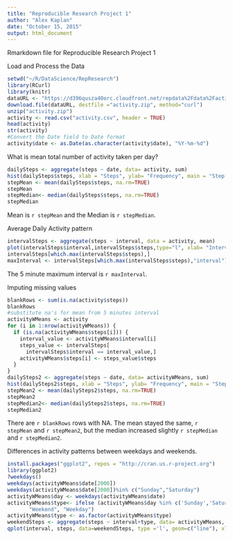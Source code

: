 ```yaml
---
title: "Reproducible Research Project 1"
author: "Alex Kaplan"
date: "October 15, 2015"
output: html_document
---
```


Rmarkdown file for Reproducible Research Project 1

Load and Process the Data

```r
setwd("~/R/DataScience/RepResearch")
library(RCurl)
library(knitr)
dataURL <- "https://d396qusza40orc.cloudfront.net/repdata%2Fdata%2Factivity.zip"
download.file(dataURL, destfile ="activity.zip", method="curl")
unzip("activity.zip")
activity <- read.csv("activity.csv", header = TRUE)
head(activity)
str(activity)
#Convert the Date field to Date format
activity$date <- as.Date(as.character(activity$date), "%Y-%m-%d")
```

What is mean total number of activity taken per day?

```r
dailySteps <- aggregate(steps ~ date, data= activity, sum)
hist(dailySteps$steps, xlab = "Steps", ylab= "Frequency", main = "Step Histogram", breaks = 10)
stepMean <- mean(dailySteps$steps, na.rm=TRUE)
stepMean
stepMedian<- median(dailySteps$steps, na.rm=TRUE)
stepMedian
```

Mean is `r stepMean` and the Median is `r stepMedian`.

Average Daily Activity pattern
```r
intervalSteps <- aggregate(steps ~ interval, data = activity, mean)
plot(intervalSteps$interval,intervalSteps$steps,type="l", xlab= "Interval", ylab = "Average Steps", main= "Average Daily Steps by Interval")
intervalSteps[which.max(intervalSteps$steps),]
maxInterval <- intervalSteps[which.max(intervalSteps$steps),"interval"]
```
The 5 minute maximum interval is `r maxInterval`.

Imputing missing values
```r
blankRows <- sum(is.na(activity$steps))
blankRows
#substitute na's for mean from 5 minutes interval
activityWMeans <- activity
for (i in 1:nrow(activityWMeans)) {
  if (is.na(activityWMeans$steps[i])) {
    interval_value <- activityWMeans$interval[i]
    steps_value <- intervalSteps[
      intervalSteps$interval == interval_value,]
    activityWMeans$steps[i] <- steps_value$steps
  }
}
dailySteps2 <- aggregate(steps ~ date, data= activityWMeans, sum)
hist(dailySteps2$steps, xlab = "Steps", ylab= "Frequency", main = "Step Histogram Replaced NAs", breaks = 10)
stepMean2 <- mean(dailySteps2$steps, na.rm=TRUE)
stepMean2
stepMedian2<- median(dailySteps2$steps, na.rm=TRUE)
stepMedian2
```
There are `r blankRows` rows with NA.
The mean stayed the same, `r stepMean` and `r stepMean2`, but the median increased slightly `r stepMedian` and `r stepMedian2`.

Differences in activity patterns between weekdays and weekends.
```r
install.packages("ggplot2", repos = "http://cran.us.r-project.org")
library(ggplot2)
?weekdays()
weekdays(activityWMeans$date[2000])
weekdays(activityWMeans$date[2000])%in% c("Sunday","Saturday")
activityWMeans$day <- weekdays(activityWMeans$date)
activityWMeans$type<- ifelse (activityWMeans$day %in% c('Sunday','Saturday'), 
       "Weekend", "Weekday")
activityWMeans$type <- as.factor(activityWMeans$type)
weekendSteps <- aggregate(steps ~ interval+type, data= activityWMeans, mean)
qplot(interval, steps, data=weekendSteps, type ='l', geom=c("line"), xlab= "Interval", ylab= "Number of Steps")+facet_wrap(~type, ncol=1)
```

